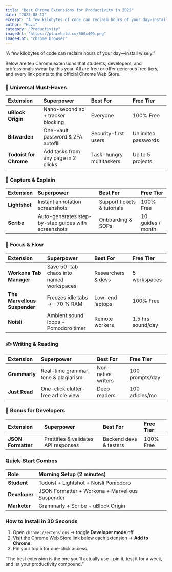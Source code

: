```yaml
---
title: "Best Chrome Extensions for Productivity in 2025"
date: "2025-08-17"
excerpt: "A few kilobytes of code can reclaim hours of your day—install wisely. Below are ten Chrome extensions that students, developers, and professionals swear by this year."
author: "Huzi"
category: "Productivity"
imageUrl: "https://placehold.co/600x400.png"
imageHint: "chrome browser"
---
```


“A few kilobytes of code can reclaim hours of your day—install wisely.”

Below are ten Chrome extensions that students, developers, and professionals swear by this year. All are free or offer generous free tiers, and every link points to the official Chrome Web Store.

### 🎯 Universal Must-Haves

| Extension | Superpower | Best For | Free Tier |
| :--- | :--- | :--- | :--- |
| **uBlock Origin** | Nano-second ad + tracker blocking | Everyone | 100% Free |
| **Bitwarden** | One-vault password & 2FA autofill | Security-first users | Unlimited passwords |
| **Todoist for Chrome** | Add tasks from any page in 2 clicks | Task-hungry multitaskers | Up to 5 projects |

### 📸 Capture & Explain

| Extension | Superpower | Best For | Free Tier |
| :--- | :--- | :--- | :--- |
| **Lightshot** | Instant annotation screenshots | Support tickets & tutorials | 100% Free |
| **Scribe** | Auto-generates step-by-step guides with screenshots | Onboarding & SOPs | 10 guides / month |

### 🧠 Focus & Flow

| Extension | Superpower | Best For | Free Tier |
| :--- | :--- | :--- | :--- |
| **Workona Tab Manager** | Save 50-tab chaos into named workspaces | Researchers & devs | 5 workspaces |
| **The Marvellous Suspender** | Freezes idle tabs → -70 % RAM | Low-end laptops | 100% Free |
| **Noisli** | Ambient sound loops + Pomodoro timer | Remote workers | 1.5 hrs sound/day |

### ✍️ Writing & Reading

| Extension | Superpower | Best For | Free Tier |
| :--- | :--- | :--- | :--- |
| **Grammarly** | Real-time grammar, tone & plagiarism | Non-native writers | 100 prompts/day |
| **Just Read** | One-click clutter-free article view | Deep readers | 100 articles/mo |

### 🚀 Bonus for Developers

| Extension | Superpower | Best For | Free Tier |
| :--- | :--- | :--- | :--- |
| **JSON Formatter** | Prettifies & validates API responses | Backend devs & testers | 100% Free |

### Quick-Start Combos

| Role | Morning Setup (2 minutes) |
| :--- | :--- |
| **Student** | Todoist + Lightshot + Noisli Pomodoro |
| **Developer** | JSON Formatter + Workona + Marvellous Suspender |
| **Marketer** | Grammarly + Scribe + uBlock Origin |

### How to Install in 30 Seconds

1. Open `chrome://extensions` → toggle **Developer mode** off.
2. Visit the Chrome Web Store link below each extension → **Add to Chrome**.
3. Pin your top 5 for one-click access.

“The best extension is the one you’ll actually use—pin it, test it for a week, and let your productivity compound.”
